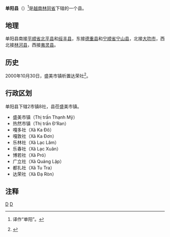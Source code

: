 {{Infobox Settlement
|name                   = 单阳县
|settlement_type        = 县
|official_name          = 
|other_name             = 
|native_name            = {{lang|vi|Huyện Đơn Dương}}
|nickname               = 
|motto                  = 
|image_skyline          = Pine forest in Don Duong, Lam Dong, Vietnam.jpg
|imagesize              = 
|image_caption          = 
|image_flag             = 
|flag_size              = 
|image_seal             = 
|seal_size              = 
|image_shield           = 
|shield_size            = 
|image_blank_emblem     = 
|blank_emblem_size      = 
|image_map              = {{Infobox mapframe|frame-width=250|zoom=10}}
|mapsize                = 
|map_caption            = 
|image_map1             = 
|mapsize1               = 
|map_caption1           = 
|pushpin_map            = Vietnam
|pushpin_label_position = bottom
|pushpin_map_caption    = 
|pushpin_map1           = 
|pushpin_label_position1= 
|pushpin_map_caption1   = 
|subdivision_type       = 国家
|subdivision_name       = {{flag|Vietnam}}
|subdivision_type1      = [[越南行政区划|省]]
|subdivision_name1      = [[林同省|林同省]]
|subdivision_type2      = 行政区划
|subdivision_name2      = 2市镇8社
|subdivision_type3      = 
|subdivision_name3      = 
|seat_type              = 县莅
|seat                   = {{link-vi|盛美市镇|Thạnh Mỹ, Đơn Dương}}
|government_type        = 
|leader_title           = 
|leader_name            = 
|leader_title1          = 
|leader_name1           = 
|established_title      = 
|established_date       = 
|area_magnitude         = 
|unit_pref              = 
|area_footnotes         = 
|area_total_km2         = 611.56
|area_land_km2          = 
|area_water_km2         = 
|area_water_percent     = 
|area_urban_km2         = 
|area_metro_km2         = 
|population_as_of       = 2009年
|population_footnotes   = 
|population_note        = 
|population_total       = 93700
|population_density_km2 = auto
|population_metro             = 
|population_density_metro_km2 = 
|population_urban             = 
|population_density_urban_km2 = 
|timezone               = [[越南标准时间|越南标准时间]]
|utc_offset             = +7
|elevation_footnotes    = 
|elevation_m            = 
|coor_type              = 
|coordinates            = 
|postal_code_type       = 
|postal_code            = 
|area_code              = 
|website                = [http://donduong.lamdong.gov.vn 单阳县电子信息门户网站]
|footnotes              = 
}}
'''单阳县'''（{{vie|v='''Huyện Đơn Dương'''}}）<ref>{{cite book |language=zh-hans|author=[[丛国胜|丛国胜]] |title=《越南行政地名译名手册》}}译作“单阳”。</ref>是[[越南|越南]][[林同省|林同省]]下辖的一个县。

==地理==
单阳县南接[[平顺省|平顺省]][[北平县|北平县]]和[[绥丰县_(越南)|绥丰县]]，东接[[德重县|德重县]]和[[宁顺省|宁顺省]][[宁山县|宁山县]]，北接[[大叻市|大叻市]]，西北接[[林河县|林河县]]，西接[[夷灵县|夷灵县]]。

==历史==
2000年10月30日，盛美市镇析置达荣社<ref>{{Cite web |url=https://thuvienphapluat.vn/van-ban/Bat-dong-san/Nghi-dinh-62-2000-ND-CP-thanh-lap-xa-thuoc-cac-huyen-Don-Duong-Duc-Trong-va-Bao-Lam-tinh-Lam-Dong-8201.aspx |title=Nghị định 62/2000/NĐ-CP về việc thành lập xã thuộc các huyện Đơn Dương, Đức Trọng và Bảo Lâm, tỉnh Lâm Đồng |accessdate=2020-04-24 |archive-date=2020-06-23 |archive-url=https://web.archive.org/web/20200623090609/https://thuvienphapluat.vn/van-ban/Bat-dong-san/Nghi-dinh-62-2000-ND-CP-thanh-lap-xa-thuoc-cac-huyen-Don-Duong-Duc-Trong-va-Bao-Lam-tinh-Lam-Dong-8201.aspx |dead-url=no }}</ref>。

==行政区划==
单阳县下辖2市镇8社，县莅盛美市镇。
*盛美市镇（Thị trấn Thạnh Mỹ）
*热然市镇（Thị trấn Đ’Ran）
*嘎多社（Xã Ka Đô）
*嘎敦社（Xã Ka Đơn）
*乐林社（Xã Lạc Lâm）
*乐春社（Xã Lạc Xuân）
*博若社（Xã Pró）
*广立社（Xã Quảng Lập）
*都扎社（Xã Tu Tra）
*达荣社（Xã Đạ Ròn）

==注释==
{{reflist}}

{{林同省行政区划}}
{{越南西原之县市镇区域划分}}

[[Category:越南县份|D]]
[[Category:林同省|D]]